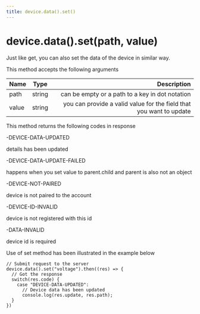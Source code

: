 ```yaml
---
title: device.data().set()
---
```


# device.data().set(path, value)

Just like get, you can also set the data of the device in similar way.

This method accepts the following arguments

| Name       | Type |   Description |
| :------------ | :---------: | ----------: |
| path     |    string    |  can be empty or a path to a key in dot notation|
| value     |    string    |  you can provide a valid value for the field that you want to update|

This method returns the following codes in response

-DEVICE-DATA-UPDATED

details has been updated

-DEVICE-DATA-UPDATE-FAILED

happens when you set value to parent.child and parent is also not an object

-DEVICE-NOT-PAIRED

device is not paired to the account

-DEVICE-ID-INVALID

device is not registered with this id

-DATA-INVALID

device id is required

Use of set method has been illustrated in the example below

```
// Submit request to the server
device.data().set("voltage").then((res) => {
  // Got the response
  switch(res.code) {
    case "DEVICE-DATA-UPDATED": 
      // Device data has been updated
      console.log(res.update, res.path);
  }
})
```




